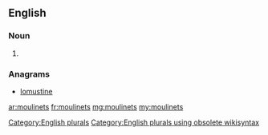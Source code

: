 ==English==

===Noun===
{{head|en}}

# {{plural of|moulinet}}

===Anagrams===
* [[lomustine#English|lomustine]]

[[Category:English plurals]][[Category:English plurals using obsolete wikisyntax]]

[[ar:moulinets]]
[[fr:moulinets]]
[[mg:moulinets]]
[[my:moulinets]]